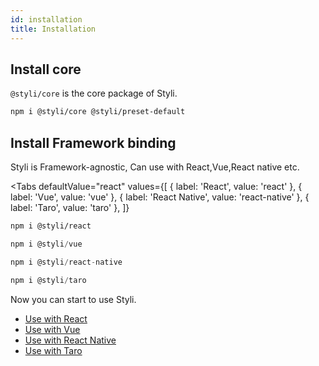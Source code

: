 ```yaml
---
id: installation
title: Installation
---
```



## Install core

`@styli/core` is the core package of Styli.

```bash
npm i @styli/core @styli/preset-default
```

## Install Framework binding

Styli is Framework-agnostic, Can use with React,Vue,React native etc.

<Tabs
  defaultValue="react"
  values={[
    { label: 'React', value: 'react' },
    { label: 'Vue', value: 'vue' },
    { label: 'React Native', value: 'react-native' },
    { label: 'Taro', value: 'taro' },
  ]}
>
  <TabItem value="react">

```bash
npm i @styli/react
```

  </TabItem>
  <TabItem value="vue">

```js
npm i @styli/vue
```

  </TabItem>

  <TabItem value="react-native">

```js
npm i @styli/react-native
```

  </TabItem>

  <TabItem value="taro">

```js
npm i @styli/taro
```

  </TabItem>
</Tabs>

Now you can start to use Styli.

- [Use with React](/docs/use-with-react)
- [Use with Vue](/docs/use-with-vue)
- [Use with React Native](/docs/use-with-rn)
- [Use with Taro](/docs/use-with-taro)
